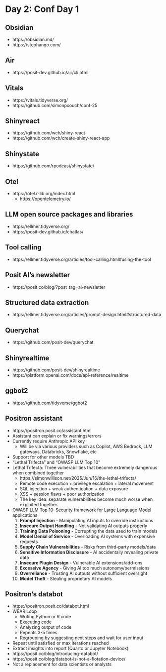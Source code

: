 # Day 2: Conf Day 1

## Obsidian
- https://obsidian.md/
- https://stephango.com/

## Air
- https://posit-dev.github.io/air/cli.html

## Vitals
- https://vitals.tidyverse.org/
- https://github.com/simonpcouch/conf-25

## Shinyreact
- https://github.com/wch/shiny-react
- https://github.com/wch/create-shiny-react-app

## Shinystate
- https://github.com/rpodcast/shinystate/

## Otel
- https://otel.r-lib.org/index.html
    - https://opentelemetry.io/

## LLM open source packages and libraries
- https://ellmer.tidyverse.org/
- https://posit-dev.github.io/chatlas/

## Tool calling
- https://ellmer.tidyverse.org/articles/tool-calling.html#using-the-tool

## Posit AI's newsletter
- https://posit.co/blog/?post_tag=ai-newsletter

## Structured data extraction
- https://ellmer.tidyverse.org/articles/prompt-design.html#structured-data

## Querychat
- https://github.com/posit-dev/querychat

## Shinyrealtime
- https://github.com/posit-dev/shinyrealtime
- https://platform.openai.com/docs/api-reference/realtime

## ggbot2
- https://github.com/tidyverse/ggbot2

## Positron assistant
- https://positron.posit.co/assistant.html
- Assistant can explain or fix warnings/errors
- Currently require Anthropic API key
    - Will be via various providers such as Copilot, AWS Bedrock, LLM gateways, Databricks, Snowflake, etc
- Support for other models TBD
- "Lethal Trifecta" and "OWASP LLM Top 10"
- Lethal Trifecta: Three vulnerabilities that become extremely dangerous when combined together
    - https://simonwillison.net/2025/Jun/16/the-lethal-trifecta/
    - Remote code execution + privilege escalation + lateral movement
    - SQL injection + weak authentication + data exposure
    - XSS + session flaws + poor authorization
    - The key idea: separate vulnerabilities become much worse when exploited together.
- OWASP LLM Top 10: Security framework for Large Language Model applications
    1. **Prompt Injection** - Manipulating AI inputs to override instructions
    2. **Insecure Output Handling** - Not validating AI outputs properly
    3. **Training Data Poisoning** - Corrupting the data used to train models
    4. **Model Denial of Service** - Overloading AI systems with expensive requests
    5. **Supply Chain Vulnerabilities** - Risks from third-party models/data
    6. **Sensitive Information Disclosure** - AI accidentally revealing private data
    7. **Insecure Plugin Design** - Vulnerable AI extensions/add-ons
    8. **Excessive Agency** - Giving AI too much autonomy/permissions
    9. **Overreliance** - Trusting AI outputs without sufficient oversight
    10. **Model Theft** - Stealing proprietary AI models

## Positron's databot
- https://positron.posit.co/databot.html
- WEAR Loop
    - Writing Python or R code
    - Executing code
    - Analyzing output of code
    - Repeats 3-5 times
    - Regrouping by suggesting next steps and wait for user input
- Repeat until satisfied or max iterations reached
- Extract insights into report (Quarto or Jupyter Notebook)
- https://posit.co/blog/introducing-databot/
- https://posit.co/blog/databot-is-not-a-flotation-device/
- Not a replacement for data scientists or analysts

